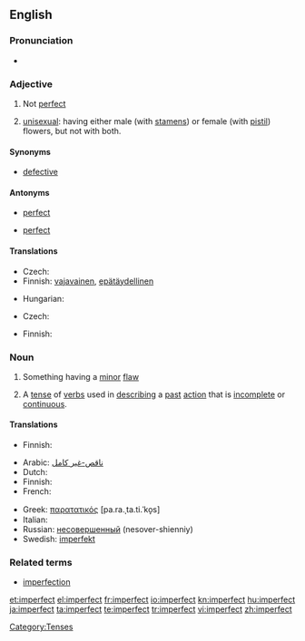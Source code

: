 ==English==

===Pronunciation===
* {{a|US}} {{IPA|/ɪmˈpɝːfɪkt/|/ɪmˈpɝːfɛkt/}}
*: {{audio|en-us-imperfect.ogg|Audio (US)}}

===Adjective===
{{en-adj}}

# Not [[perfect]]
# {{botany}} [[unisexual]]: having either male (with [[stamen]]s) or female (with [[pistil]]) flowers, but not with both.

====Synonyms====
* [[defective]]

====Antonyms====
* {{sense|not perfect}} [[perfect]]
* {{sense|unisexual}} [[perfect]]

====Translations====
{{trans-top|not perfect}}
* Czech: {{t-|cs|nedokonalý|m}}
* Finnish: [[vajavainen]], [[epätäydellinen]]
{{trans-mid}}
* Hungarian: {{t+|hu|tökéletlen}}
{{trans-bottom}}

{{trans-top|unisexual}}
* Czech: {{t-|cs|nedokonalý|m}}
{{trans-mid}}
* Finnish: {{t-|fi|yksineuvoinen}}
{{trans-bottom}}

===Noun===
{{en-noun}}

# Something having a [[minor]] [[flaw]]
# {{grammar}} A [[tense]] of [[verbs]] used in [[describing]] a [[past]] [[action]] that is [[incomplete]] or [[continuous]].

====Translations====
{{trans-top|something having a minor flaw}}
* Finnish: {{t-|fi|sekunda}}
{{trans-mid}}
{{trans-bottom}}

{{trans-top|past tense}}
* Arabic: [[ناقص-غير كامل]]
* Dutch: {{t-|nl|onvoltooid verleden tijd|m}}
* Finnish: {{t+|fi|imperfekti}}
* French: {{t+|fr|imparfait|m}}
{{trans-mid}}
* Greek: [[παρατατικός]] [pa.ra.ˌta.ti.ˈko̞s] {{m}}
* Italian: {{t+|it|imperfetto|m}}
* Russian: [[несовершенный]] (nesover-shienniy) {{m}}
* Swedish: [[imperfekt]]
{{trans-bottom}}

===Related terms===
* [[imperfection]]

[[Category:Tenses]]

[[et:imperfect]]
[[el:imperfect]]
[[fr:imperfect]]
[[io:imperfect]]
[[kn:imperfect]]
[[hu:imperfect]]
[[ja:imperfect]]
[[ta:imperfect]]
[[te:imperfect]]
[[tr:imperfect]]
[[vi:imperfect]]
[[zh:imperfect]]